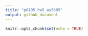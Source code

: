 ```yaml
---
title: "p8105_hw5_as5685"
output: github_document
---
```


```r
knitr::opts_chunk$set(echo = TRUE)
```
